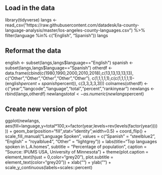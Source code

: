 ## Load in the data

library(tidyverse)
langs <- read_csv("https://raw.githubusercontent.com/datadesk/la-county-language-analysis/master/los-angeles-county-languages.csv") %>%
  filter(language %in% c("English", "Spanish"))
langs

## Reformat the data

english <- subset(langs,langs$language=="English")
spanish <- subset(langs,langs$language=="Spanish")
otherdf <- data.frame(cbind(c(1980,1990,2000,2010,2018),c(13,13,13,13,13),
                            c("Other","Other","Other","Other","Other"),
                            c(1,1,1,1,1),c(c(1,1,1,1,1)-(english$percent+spanish$percent)),
                            c(3,3,3,3,3)))
colnames(otherdf) <- c("year","langcode","language","total","percent","rankinyear")
newlangs <- rbind(langs,otherdf)
newlangs$total <- as.numeric(newlangs$percent)

## Create new version of plot

ggplot(newlangs, aes(fill=language,y=total*100,x=factor(year,levels=rev(levels(factor(year)))))) +
  geom_bar(position="fill",stat="identity",width=0.5) +
  coord_flip() +
  scale_fill_manual("Language Spoken", values = c("Spanish" = "steelblue2", 
                                                  "English" = "royalblue4",
                                                  "Other" = "lightgrey")) +
    labs(title="Top languages spoken in L.A.\nCounty homes",
       subtitle = "Percentage of population",
       caption = "Source: IPUMS USA, University of Minnesota") +
  theme(plot.caption = element_text(hjust = 0,color="grey20"),
        plot.subtitle = element_text(color="grey20")) +
  xlab("") +
  ylab("") +
  scale_y_continuous(labels=scales::percent)
